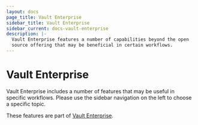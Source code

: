 ```yaml
---
layout: docs
page_title: Vault Enterprise
sidebar_title: Vault Enterprise
sidebar_current: docs-vault-enterprise
description: |-
  Vault Enterprise features a number of capabilities beyond the open
  source offering that may be beneficial in certain workflows.
---
```


# Vault Enterprise

Vault Enterprise includes a number of features that may be useful in specific
workflows. Please use the sidebar navigation on the left to choose a specific
topic.

These features are part of [Vault Enterprise](https://www.hashicorp.com/vault.html?utm_source=oss&utm_medium=docs&utm_campaign=vault&_ga=1.201793489.1956619674.1489356624).
